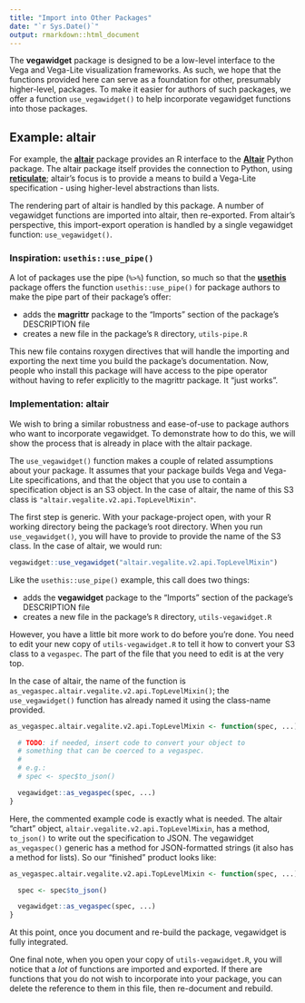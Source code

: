 ```yaml
---
title: "Import into Other Packages"
date: "`r Sys.Date()`"
output: rmarkdown::html_document
---
```


The **vegawidget** package is designed to be a low-level interface to the Vega and Vega-Lite visualization frameworks. As such, we hope that the functions provided here can serve as a foundation for other, presumably higher-level, packages. To make it easier for authors of such packages, we offer a function `use_vegawidget()` to help incorporate vegawidget functions into those packages.

## Example: altair

For example, the [**altair**](https://vegawidget.github.io/altair) package provides an R interface to the [**Altair**](https://altair-viz.github.io) Python package. The altair package itself provides the connection to Python, using [**reticulate**](https://rstudio.github.io/reticulate); altair's focus is to provide a means to build a Vega-Lite specification - using higher-level abstractions than lists. 

The rendering part of altair is handled by this package. A number of vegawidget functions are imported into altair, then re-exported. From altair's perspective, this import-export operation is handled by a single vegawidget function: `use_vegawidget()`. 

### Inspiration: `usethis::use_pipe()`

A lot of packages use the pipe (`%>%`) function, so much so that the [**usethis**](http://usethis.r-lib.org) package offers the function `usethis::use_pipe()` for package authors to make the pipe part of their package's offer:

- adds the **magrittr** package to the "Imports" section of the package's DESCRIPTION file
- creates a new file in the package's `R` directory, `utils-pipe.R`

This new file contains roxygen directives that will handle the importing and exporting the next time you build the package's documentation. Now, people who install this package will have access to the pipe operator without having to refer explicitly to the magrittr package. It "just works".

### Implementation: altair

We wish to bring a similar robustness and ease-of-use to package authors who want to incorporate vegawidget. To demonstrate how to do this, we will show the process that is already in place with the altair package.

The `use_vegawidget()` function makes a couple of related assumptions about your package. It assumes that your package builds Vega and Vega-Lite specifications, and that the object that you use to contain a specification object is an S3 object. In the case of altair, the name of this S3 class is `"altair.vegalite.v2.api.TopLevelMixin"`.

The first step is generic. With your package-project open, with your R working directory being the package's root directory. When you run `use_vegawidget()`, you will have to provide to provide the name of the S3 class. In the case of altair, we would run:

```r
vegawidget::use_vegawidget("altair.vegalite.v2.api.TopLevelMixin")
```

Like the `usethis::use_pipe()` example, this call does two things:

- adds the **vegawidget** package to the "Imports" section of the package's DESCRIPTION file
- creates a new file in the package's `R` directory, `utils-vegawidget.R`

However, you have a little bit more work to do before you're done. You need to edit your new copy of `utils-vegawidget.R` to tell it how to convert your S3 class to a `vegaspec`. The part of the file that you need to edit is at the very top.

In the case of altair, the name of the function is `as_vegaspec.altair.vegalite.v2.api.TopLevelMixin()`; the `use_vegawidget()` function has already named it using the class-name provided.

```r
as_vegaspec.altair.vegalite.v2.api.TopLevelMixin <- function(spec, ...) {

  # TODO: if needed, insert code to convert your object to
  # something that can be coerced to a vegaspec.
  #
  # e.g.:
  # spec <- spec$to_json()

  vegawidget::as_vegaspec(spec, ...)
}
```

Here, the commented example code is exactly what is needed. The altair "chart" object, `altair.vegalite.v2.api.TopLevelMixin`, has a method, `to_json()` to write out the specification to JSON. The vegawidget `as_vegaspec()` generic has a method for JSON-formatted strings (it also has a method for lists). So our "finished" product looks like:

```r
as_vegaspec.altair.vegalite.v2.api.TopLevelMixin <- function(spec, ...) {

  spec <- spec$to_json()

  vegawidget::as_vegaspec(spec, ...)
}
```

At this point, once you document and re-build the package, vegawidget is fully integrated.

One final note, when you open your copy of `utils-vegawidget.R`, you will notice that a *lot* of functions are imported and exported. If there are functions that you do not wish to incorporate into your package, you can delete the reference to them in this file, then re-document and rebuild.
